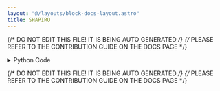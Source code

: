 ```yaml
---
layout: "@/layouts/block-docs-layout.astro"
title: SHAPIRO
---
```


{/* DO NOT EDIT THIS FILE! IT IS BEING AUTO GENERATED */}
{/* PLEASE REFER TO THE CONTRIBUTION GUIDE ON THE DOCS PAGE */}


<PythonDocsDisplay docstring={docstring} />

<details>
<summary>Python Code</summary>

```python
from flojoy import OrderedPair, flojoy, Matrix, Scalar
import numpy as np
from collections import namedtuple
from typing import Literal

import scipy.stats


@flojoy
def SHAPIRO(
    default: OrderedPair | Matrix,
    select_return: Literal["statistic", "p-value"] = "statistic",
) -> OrderedPair | Matrix | Scalar:
    """The SHAPIRO node is based on a numpy or scipy function.

    The description of that function is as follows:

        Perform the Shapiro-Wilk test for normality.

        The Shapiro-Wilk test tests the null hypothesis that the data was drawn from a normal distribution.

    Parameters
    ----------
    select_return : 'statistic', 'p-value'
        Select the desired object to return.
        See the respective function docs for descriptors.
    x : array_like
        Array of sample data.

    Returns
    -------
    DataContainer
        type 'ordered pair', 'scalar', or 'matrix'
    """

    result = scipy.stats.shapiro(
        x=default.y,
    )

    return_list = ["statistic", "p-value"]
    if isinstance(result, tuple):
        res_dict = {}
        num = min(len(result), len(return_list))
        for i in range(num):
            res_dict[return_list[i]] = result[i]
        result = res_dict[select_return]
    else:
        result = result._asdict()
        result = result[select_return]

    if isinstance(result, np.ndarray):
        result = OrderedPair(x=default.x, y=result)
    else:
        assert isinstance(
            result, np.number | float | int
        ), f"Expected np.number, float or int for result, got {type(result)}"
        result = Scalar(c=float(result))

    return result

```

[Find this Flojoy Block on GitHub](https://github.com/flojoy-ai/blocks/blob/main/blocks/SCIPY/STATS/SHAPIRO/SHAPIRO.py)

</details>

{/* DO NOT EDIT THIS FILE! IT IS BEING AUTO GENERATED */}
{/* PLEASE REFER TO THE CONTRIBUTION GUIDE ON THE DOCS PAGE */}
